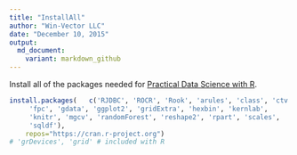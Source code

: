 ```yaml
---
title: "InstallAll"
author: "Win-Vector LLC"
date: "December 10, 2015"
output:
  md_document:
    variant: markdown_github
---
```



Install all of the packages needed for [Practical Data Science with R](http://http://www.practicaldatascience.com/).

```r
install.packages(   c('RJDBC', 'ROCR', 'Rook', 'arules', 'class', 'ctv', 'e1071',
     'fpc', 'gdata', 'ggplot2', 'gridExtra', 'hexbin', 'kernlab',
     'knitr', 'mgcv', 'randomForest', 'reshape2', 'rpart', 'scales',
     'sqldf'),
    repos="https://cran.r-project.org")
# 'grDevices', 'grid' # included with R
```

